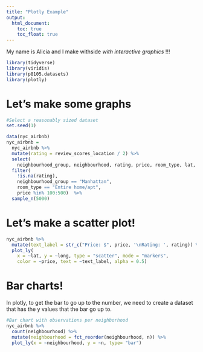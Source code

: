 ```yaml
---
title: "Plotly Example"
output: 
  html_document:
    toc: true
    toc_float: true
---
```



My name is Alicia and I make withside _with interactive graphics_ !!!


```r
library(tidyverse)
library(viridis)
library(p8105.datasets)
library(plotly)
```


# Let's make some graphs


```r
#Select a reasonably sized dataset
set.seed(1)

data(nyc_airbnb)
nyc_airbnb = 
  nyc_airbnb %>% 
  mutate(rating = review_scores_location / 2) %>%
  select(
    neighbourhood_group, neighbourhood, rating, price, room_type, lat, long) %>%
  filter(
    !is.na(rating), 
    neighbourhood_group == "Manhattan",
    room_type == "Entire home/apt",
    price %in% 100:500)  %>% 
  sample_n(5000)
```


# Let's make a scatter plot!

```r
nyc_airbnb %>%
  mutate(text_label = str_c("Price: $", price, '\nRating: ', rating)) %>% 
  plot_ly(
    x = ~lat, y = ~long, type = "scatter", mode = "markers",
    color = ~price, text = ~text_label, alpha = 0.5)

```


# Bar charts!

In plotly, to get the bar to go up to the number, we need to create a dataset that has the y values that the bar go up to.
```r
#Bar chart with observations per neighborhood
nyc_airbnb %>% 
  count(neighbourhood) %>% 
  mutate(neighbourhood = fct_reorder(neighbourhood, n)) %>% 
  plot_ly(x = ~neighbourhood, y = ~n, type= "bar")

```


